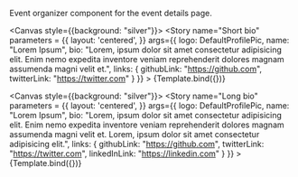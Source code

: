 
<Meta title="ui/EventOrganizer" component={EventOrganizer}/>


Event organizer component for the event details page.

<Canvas style={{background: "silver"}}>
    <Story
        name="Short bio"
        parameters =  {{
            layout: 'centered',
        }}
        args={{
            logo: DefaultProfilePic,
            name: "Lorem Ipsum",
            bio: "Lorem, ipsum dolor sit amet consectetur adipisicing elit. Enim nemo expedita inventore veniam reprehenderit dolores magnam assumenda magni velit et.",
            links: {
                githubLink: "https://github.com",
                twitterLink: "https://twitter.com"
            }
        }}
    >
        {Template.bind({})}
    </Story>
</Canvas>

<Canvas style={{background: "silver"}}>
    <Story
        name="Long bio"
        parameters =  {{
            layout: 'centered',
        }}
        args={{
            logo: DefaultProfilePic,
            name: "Lorem Ipsum",
            bio: "Lorem, ipsum dolor sit amet consectetur adipisicing elit. Enim nemo expedita inventore veniam reprehenderit dolores magnam assumenda magni velit et. Lorem, ipsum dolor sit amet consectetur adipisicing elit.",
            links: {
                githubLink: "https://github.com",
                twitterLink: "https://twitter.com",
                linkedInLink: "https://linkedin.com"
            }
        }}
    >
        {Template.bind({})}
    </Story>
</Canvas>